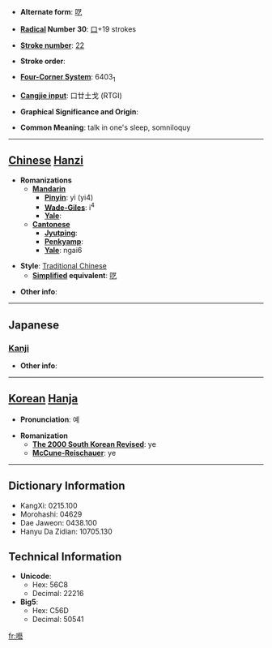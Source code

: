 * '''Alternate form''': [[呓]]

* '''[[Wiktionary:Chinese radical index| Radical]] Number 30''': [[Wiktionary:Chinese radical index 口|口]]+19 strokes

* '''[[Wiktionary:Chinese total strokes index|Stroke number]]''': [[Wiktionary:Chinese total strokes index 22|22]]

* '''Stroke order''': 

* '''[[Wiktionary:Chinese four corner index|Four-Corner System]]''': 6403<sub>1</sub>

* '''[[Wiktionary:Chinese Cangjie index|Cangjie input]]''': 口廿土戈 (RTGI)

* '''Graphical Significance and Origin''': 

* '''Common Meaning''': talk in one's sleep, somniloquy

----

== [[Chinese]] [[Hanzi]] ==

* '''Romanizations'''
** '''[[Mandarin]]'''
*** '''[[Pinyin]]''': yì (yi4)
*** '''[[Wade-Giles]]''': i<sup>4</sup>
*** '''[[Yale]]''': 
** '''[[Cantonese]]'''
*** '''[[Jyutping]]''':
*** '''[[Penkyamp]]''': 
*** '''[[Yale]]''': ngai6

* '''Style''': [[Traditional Chinese]] 
** '''[[Simplified Chinese|Simplified]] equivalent''': [[呓]]

* '''Other info''': 

----

==Japanese==
===[[Kanji]]===
{{kanji|on readings=[[げい]] (gei)
|kun readings=[[ねごと]] (negoto)
}}

* '''Other info''':  

----

== [[Korean]] [[Hanja]] ==

* '''Pronunciation''': 예

* '''Romanization'''
** '''[[The 2000 South Korean Revised Romanization|The 2000 South Korean Revised]]''': ye
** '''[[McCune-Reischauer]]''': ye

----

== Dictionary Information ==

* KangXi: 0215.100
* Morohashi: 04629
* Dae Jaweon: 0438.100
* Hanyu Da Zidian: 10705.130

== Technical Information ==

* '''Unicode''':
** Hex: 56C8
** Decimal: 22216
* '''Big5''':
** Hex: C56D
** Decimal: 50541

[[fr:囈]]